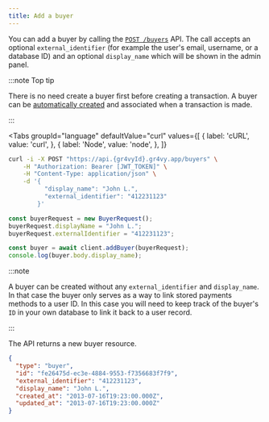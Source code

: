 ```yaml
---
title: Add a buyer
---
```



You can add a buyer by calling the [`POST /buyers`][api] API. The call accepts
an optional `external_identifier` (for example the user's email, username, or a
database ID) and an optional `display_name` which will be shown in the admin
panel.

:::note Top tip

There is no need create a buyer first before creating a transaction. A buyer can
be [automatically created][transactions] and associated when a transaction is
made.

[transactions]: /guides/buyers/associate-transaction

:::

<Tabs
  groupId="language"
  defaultValue="curl"
  values={[
    { label: 'cURL', value: 'curl', },
    { label: 'Node', value: 'node', },
  ]}
>
  <TabItem value="curl">

```bash {5-6}
curl -i -X POST "https://api.{gr4vyId}.gr4vy.app/buyers" \
    -H "Authorization: Bearer [JWT_TOKEN]" \
    -H "Content-Type: application/json" \
    -d '{
          "display_name": "John L.",
          "external_identifier": "412231123"
        }'
```

  </TabItem>
  <TabItem value="node">

```js
const buyerRequest = new BuyerRequest();
buyerRequest.displayName = "John L.";
buyerRequest.externalIdentifier = "412231123";

const buyer = await client.addBuyer(buyerRequest);
console.log(buyer.body.display_name);
```

  </TabItem>
</Tabs>

:::note

A buyer can be created without any `external_identifier` and `display_name`. In
that case the buyer only serves as a way to link stored payments methods to a
user ID. In this case you will need to keep track of the buyer's `ID` in your
own database to link it back to a user record.

:::

The API returns a new buyer resource.

```json title="POST /buyers"
{
  "type": "buyer",
  "id": "fe26475d-ec3e-4884-9553-f7356683f7f9",
  "external_identifier": "412231123",
  "display_name": "John L.",
  "created_at": "2013-07-16T19:23:00.000Z",
  "updated_at": "2013-07-16T19:23:00.000Z"
}
```

[api]: /reference#operation/add-buyer
